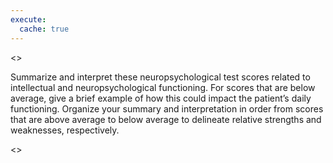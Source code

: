 ```yaml
---
execute:
  cache: true
---
```


<!---
 # General Cognitive Ability 
--->

<<PROMPT>>

Summarize and interpret these neuropsychological test scores related to
intellectual and neuropsychological functioning. For scores that are
below average, give a brief example of how this could impact the patient's daily
functioning. Organize your summary and interpretation in order from scores that
are above average to below average to delineate relative strengths and
weaknesses, respectively.

<<START>>
